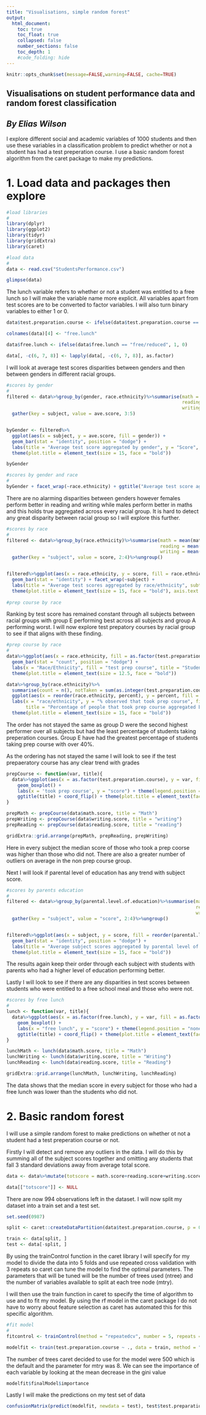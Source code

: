 ```yaml
---
title: "Visualisations, simple random forest"
output:
  html_document:
    toc: true
    toc_float: true
    collapsed: false
    number_sections: false
    toc_depth: 1
    #code_folding: hide
---
```


```r
knitr::opts_chunk$set(message=FALSE,warning=FALSE, cache=TRUE)
```



## **Visualisations on student performance data and random forest classification**  
## *By Elias Wilson*  

I explore different social and academic variables of 1000 students and then use these variables in a classification problem to predict whether or not a student has had a test preperation course. I use a basic random forest algorithm from the caret package to make my predictions. 

# 1. Load data and packages then explore

```r
#load libraries
#
library(dplyr)
library(ggplot2)
library(tidyr)
library(gridExtra)
library(caret)
```

```r
#load data
#
data <- read.csv("StudentsPerformance.csv")

glimpse(data)
```

The lunch variable refers to whether or not a student was entitled to a free lunch so I will make the variable name more explicit. All variables apart from test scores are to be converted to factor variables. I will also turn binary variables to either 1 or 0.

```r
data$test.preparation.course <- ifelse(data$test.preparation.course == "completed", 1, 0)

colnames(data)[4] <- "free.lunch"

data$free.lunch <- ifelse(data$free.lunch == "free/reduced", 1, 0)

data[, -c(6, 7, 8)] <- lapply(data[, -c(6, 7, 8)], as.factor)
```

I will look at average test scores disparities between genders and then between genders in different racial groups. 

```r
#scores by gender
#
filtered <- data%>%group_by(gender, race.ethnicity)%>%summarise(math = mean(math.score), 
                                                                reading = mean(reading.score), 
                                                                writing = mean(writing.score))%>%ungroup()%>%
  gather(key = subject, value = ave.score, 3:5)


byGender <- filtered%>%
  ggplot(aes(x = subject, y = ave.score, fill = gender)) +
  geom_bar(stat = "identity", position = "dodge") +
  labs(title = "Average test score aggregated by gender", y = "Score", subtitle = "sample size: 1000 students") + 
  theme(plot.title = element_text(size = 15, face = "bold"))

byGender

#scores by gender and race
#
byGender + facet_wrap(~race.ethnicity) + ggtitle("Average test score aggregated by gender and race/ethnicity")
```

There are no alarming disparities between genders however females perform better in reading and writing while males perform better in maths and this holds true aggregated across every racial group. It is hard to detect any great disparity between racial group so I will explore this further.

```r
#scores by race 
#
filtered <- data%>%group_by(race.ethnicity)%>%summarise(math = mean(math.score), 
                                                        reading = mean(reading.score), 
                                                        writing = mean(writing.score))%>%
  gather(key = "subject", value = score, 2:4)%>%ungroup()


filtered%>%ggplot(aes(x = race.ethnicity, y = score, fill = race.ethnicity)) +
  geom_bar(stat = "identity") + facet_wrap(~subject) + 
  labs(title = "Average test scores aggregated by race/ethnicity", subtitle = "sample size: 1000 students", fill = "Race/Ethnicity", x = "") + 
  theme(plot.title = element_text(size = 15, face = "bold"), axis.text.x = element_text(angle = 45))
  
#prep course by race
```

Ranking by test score has remained constant through all subjects between racial groups with group E performing best across all subjects and group A performing worst. I will now explore test prepatory courses by racial group to see if that aligns with these finding.

```r
#prep course by race
#
data%>%ggplot(aes(x = race.ethnicity, fill = as.factor(test.preparation.course))) + 
  geom_bar(stat = "count", position = "dodge") + 
  labs(x = "Race/Ethnicity", fill = "test prep course", title = "Students who have had te preperation aggregated by race/ethnicity", subtitle = "sample size: 1000 students") +
  theme(plot.title = element_text(size = 12.5, face = "bold"))

data%>%group_by(race.ethnicity)%>%
  summarise(count = n(), notTaken = sum(as.integer(test.preparation.course) == 1), percent = 1-notTaken/count)%>%
  ggplot(aes(x = reorder(race.ethnicity, percent), y = percent, fill = race.ethnicity)) + geom_bar(stat = "identity") +
  labs(x = "race/ethnicity", y = "% observed that took prep course", fill = "race/ethnicity",
       title = "Percentage of people that took prep course aggregated by race", subtitle = "sample size: 1000 students") + 
  theme(plot.title = element_text(size = 15, face = "bold"))
```

The order has not stayed the same as group D were the second highest performer over all subjects but had the least percentage of students taking preperation courses. Group E have had the greatest percentage of students taking prep course with over 40%. 

As the ordering has not stayed the same I will look to see if the test prepaeratory course has any clear trend with grades

```r
prepCourse <- function(var, title){
  data%>%ggplot(aes(x = as.factor(test.preparation.course), y = var, fill = as.factor(test.preparation.course))) +
    geom_boxplot() + 
    labs(x = 'took prep course', y = "score") + theme(legend.position = "none") + 
    ggtitle(title) + coord_flip() + theme(plot.title = element_text(face = "bold"))
}

prepMath <- prepCourse(data$math.score, title = "Math")
prepWriting <- prepCourse(data$writing.score, title = "writing")
prepReading <- prepCourse(data$reading.score, title = "reading")

gridExtra::grid.arrange(prepMath, prepReading, prepWriting)
```

Here in every subject the median score of those who took a prep coorse was higher than those who did not. There are also a greater number of outliers on average in the non prep course group.


Next I will look if parental level of education has any trend with subject score.

```r
#scores by parents education
#
filtered <- data%>%group_by(parental.level.of.education)%>%summarise(math = mean(math.score), 
                                                                     reading = mean(reading.score), 
                                                                     writing = mean(writing.score))%>%
  gather(key = "subject", value = "score", 2:4)%>%ungroup()


filtered%>%ggplot(aes(x = subject, y = score, fill = reorder(parental.level.of.education, score, FUN = mean)))+
  geom_bar(stat = "identity", position = "dodge") + 
  labs(title = "Average subject scores aggregated by parental level of education", fill = "parental level of education", y = 'average score') +
  theme(plot.title = element_text(size = 15, face = "bold"))
```

The results again keep their order through each subject with students with parents who had a higher level of education performing better.

Lastly I will look to see if there are any disparities in test scores between students who were entitled to a free school meal and those who were not.

```r
#scores by free lunch
#
lunch <- function(var, title){
  data%>%ggplot(aes(x = as.factor(free.lunch), y = var, fill = as.factor(free.lunch))) +
    geom_boxplot() +
    labs(x = "free lunch", y = "score") + theme(legend.position = "none") + 
    ggtitle(title) + coord_flip() + theme(plot.title = element_text(face = "bold"))
}

lunchMath <- lunch(data$math.score, title = "Math") 
lunchWriting <- lunch(data$writing.score, title = "Writing") 
lunchReading <- lunch(data$reading.score, title = "Reading") 

gridExtra::grid.arrange(lunchMath, lunchWriting, lunchReading)
```

The data shows that the median score in every subject for those who had a free lunch was lower than the students who did not. 


# 2. Basic random forest

I will use a simple random forest to make predictions on whether ot not a student had a test preperation course or not. 

Firstly I will detect and remove any outliers in the data. I will do this by summing all of the subject scores together and omitting any students that fall 3 standard deviations away from average total score. 

```r
data <- data%>%mutate(totscore = math.score+reading.score+writing.score)%>%filter(!(totscore > mean(totscore) + 3*sd(totscore) | totscore < mean(totscore) - 3*sd(totscore)))

data[["totscore"]] <- NULL
```


There are now 994 observations left in the dataset. I will now split my dataset into a train set and a test set.

```r
set.seed(0987)

split <- caret::createDataPartition(data$test.preparation.course, p = 0.8, list = F)

train <- data[split, ]
test <- data[-split, ]
```

By using the trainControl function in the caret library I will specify for my model to divide the data into 5 folds and use repeated cross validation with 3 repeats so caret can tune the model to find the optimal parameters. The parameters that will be tuned will be the number of trees used (ntree) and the number of variables available to split at each tree node (mtry). 

I will then use the train function in caret to specify the time of algorithm to use and to fit my model. By using the rf model in the caret package I do not have to worry about feature selection as caret has automated this for this specific algorithm.

```r
#fit model
#
fitcontrol <- trainControl(method = "repeatedcv", number = 5, repeats = 3)

modelfit <- train(test.preparation.course ~ ., data = train, method = "rf", trControl = fitcontrol)

```

The number of trees caret decided to use for the model were 500 which is the default and the parameter for mtry was 8. We can see the importance of each variable by looking at the mean decrease in the gini value 

```r
modelfit$finalModel$importance
```

Lastly I will make the predictions on my test set of data

```r
confusionMatrix(predict(modelfit, newdata = test), test$test.preparation.course)
```

 




